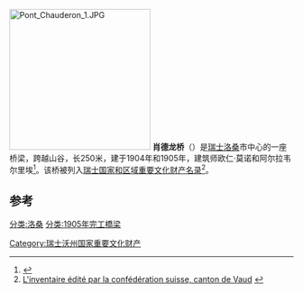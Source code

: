 [[File:Pont_Chauderon_1.JPG|250px]]
'''肖德龙桥'''（{{lang-fr|Pont Chauderon}}）是[[瑞士|瑞士]][[洛桑|洛桑]]市中心的一座桥梁，跨越山谷，长250米，建于1904年和1905年，建筑师欧仁·莫诺和阿尔拉韦尔里埃<ref name=lausanne>{{lien web| url=http://www.lausanne.ch/view.asp?DocId=28129| title=Pont Chauderon| author=www.lausanne.ch| accessdate=21 août 2009}}{{dead link|date=2018年1月 |bot=InternetArchiveBot |fix-attempted=yes }}</ref>。该桥被列入[[瑞士国家和区域重要文化财产名录|瑞士国家和区域重要文化财产名录]]<ref name=kgs> [http://www.bevoelkerungsschutz.admin.ch/internet/bs/fr/home/themen/kgs/kgs_inventar/a-objekte.parsys.000107.DownloadFile.tmp/vd.pdf L'inventaire édité par la confédération suisse, canton de Vaud] {{webarchive|url=https://web.archive.org/web/20131029202321/http://www.bevoelkerungsschutz.admin.ch/internet/bs/fr/home/themen/kgs/kgs_inventar/a-objekte.parsys.000107.DownloadFile.tmp/vd.pdf |date=2013-10-29 }}</ref>。

==参考 ==
{{reflist}}

{{coord|display=title}}
{{DEFAULTSORT:Chauderon}}
[[分类:洛桑|分类:洛桑]]
[[分类:1905年完工橋梁|分类:1905年完工橋梁]]
[[Category:瑞士沃州国家重要文化财产|Category:瑞士沃州国家重要文化财产]]
{{bridge-stub}}